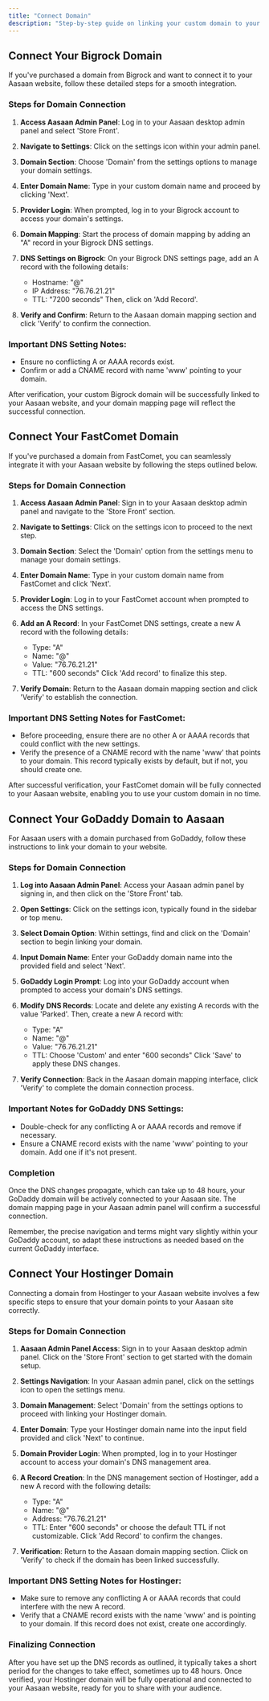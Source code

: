 ```yaml
---
title: "Connect Domain"
description: "Step-by-step guide on linking your custom domain to your Aasaan website."
---
```


## Connect Your Bigrock Domain

If you've purchased a domain from Bigrock and want to connect it to your Aasaan website, follow these detailed steps for a smooth integration.

### Steps for Domain Connection

1. **Access Aasaan Admin Panel**:
   Log in to your Aasaan desktop admin panel and select 'Store Front'.

2. **Navigate to Settings**:
   Click on the settings icon within your admin panel.

3. **Domain Section**:
   Choose 'Domain' from the settings options to manage your domain settings.

4. **Enter Domain Name**:
   Type in your custom domain name and proceed by clicking 'Next'.

5. **Provider Login**:
   When prompted, log in to your Bigrock account to access your domain's settings.

6. **Domain Mapping**:
   Start the process of domain mapping by adding an "A" record in your Bigrock DNS settings.

7. **DNS Settings on Bigrock**:
   On your Bigrock DNS settings page, add an A record with the following details:
   - Hostname: "@"
   - IP Address: "76.76.21.21"
   - TTL: "7200 seconds"
   Then, click on 'Add Record'.

8. **Verify and Confirm**:
   Return to the Aasaan domain mapping section and click 'Verify' to confirm the connection.

### Important DNS Setting Notes:

- Ensure no conflicting A or AAAA records exist.
- Confirm or add a CNAME record with name 'www' pointing to your domain.

After verification, your custom Bigrock domain will be successfully linked to your Aasaan website, and your domain mapping page will reflect the successful connection.



## Connect Your FastComet Domain

If you've purchased a domain from FastComet, you can seamlessly integrate it with your Aasaan website by following the steps outlined below.

### Steps for Domain Connection

1. **Access Aasaan Admin Panel**:
   Sign in to your Aasaan desktop admin panel and navigate to the 'Store Front' section.

2. **Navigate to Settings**:
   Click on the settings icon to proceed to the next step.

3. **Domain Section**:
   Select the 'Domain' option from the settings menu to manage your domain settings.

4. **Enter Domain Name**:
   Type in your custom domain name from FastComet and click 'Next'.

5. **Provider Login**:
   Log in to your FastComet account when prompted to access the DNS settings.

6. **Add an A Record**:
   In your FastComet DNS settings, create a new A record with the following details:
   - Type: "A"
   - Name: "@"
   - Value: "76.76.21.21"
   - TTL: "600 seconds"
   Click 'Add record' to finalize this step.

7. **Verify Domain**:
   Return to the Aasaan domain mapping section and click 'Verify' to establish the connection.

### Important DNS Setting Notes for FastComet:

- Before proceeding, ensure there are no other A or AAAA records that could conflict with the new settings.
- Verify the presence of a CNAME record with the name 'www' that points to your domain. This record typically exists by default, but if not, you should create one.

After successful verification, your FastComet domain will be fully connected to your Aasaan website, enabling you to use your custom domain in no time.



## Connect Your GoDaddy Domain to Aasaan

For Aasaan users with a domain purchased from GoDaddy, follow these instructions to link your domain to your website.

### Steps for Domain Connection

1. **Log into Aasaan Admin Panel**:
   Access your Aasaan admin panel by signing in, and then click on the 'Store Front' tab.

2. **Open Settings**:
   Click on the settings icon, typically found in the sidebar or top menu.

3. **Select Domain Option**:
   Within settings, find and click on the 'Domain' section to begin linking your domain.

4. **Input Domain Name**:
   Enter your GoDaddy domain name into the provided field and select 'Next'.

5. **GoDaddy Login Prompt**:
   Log into your GoDaddy account when prompted to access your domain's DNS settings.

6. **Modify DNS Records**:
   Locate and delete any existing A records with the value 'Parked'. Then, create a new A record with:
   - Type: "A"
   - Name: "@"
   - Value: "76.76.21.21"
   - TTL: Choose 'Custom' and enter "600 seconds"
   Click 'Save' to apply these DNS changes.

7. **Verify Connection**:
   Back in the Aasaan domain mapping interface, click 'Verify' to complete the domain connection process.

### Important Notes for GoDaddy DNS Settings:

- Double-check for any conflicting A or AAAA records and remove if necessary.
- Ensure a CNAME record exists with the name 'www' pointing to your domain. Add one if it's not present.

### Completion

Once the DNS changes propagate, which can take up to 48 hours, your GoDaddy domain will be actively connected to your Aasaan site. The domain mapping page in your Aasaan admin panel will confirm a successful connection.

Remember, the precise navigation and terms might vary slightly within your GoDaddy account, so adapt these instructions as needed based on the current GoDaddy interface.


## Connect Your Hostinger Domain

Connecting a domain from Hostinger to your Aasaan website involves a few specific steps to ensure that your domain points to your Aasaan site correctly.

### Steps for Domain Connection

1. **Aasaan Admin Panel Access**:
   Sign in to your Aasaan desktop admin panel. Click on the 'Store Front' section to get started with the domain setup.

2. **Settings Navigation**:
   In your Aasaan admin panel, click on the settings icon to open the settings menu.

3. **Domain Management**:
   Select 'Domain' from the settings options to proceed with linking your Hostinger domain.

4. **Enter Domain**:
   Type your Hostinger domain name into the input field provided and click 'Next' to continue.

5. **Domain Provider Login**:
   When prompted, log in to your Hostinger account to access your domain's DNS management area.

6. **A Record Creation**:
   In the DNS management section of Hostinger, add a new A record with the following details:
   - Type: "A"
   - Name: "@"
   - Address: "76.76.21.21"
   - TTL: Enter "600 seconds" or choose the default TTL if not customizable.
   Click 'Add Record' to confirm the changes.

7. **Verification**:
   Return to the Aasaan domain mapping section. Click on 'Verify' to check if the domain has been linked successfully.

### Important DNS Setting Notes for Hostinger:

- Make sure to remove any conflicting A or AAAA records that could interfere with the new A record.
- Verify that a CNAME record exists with the name 'www' and is pointing to your domain. If this record does not exist, create one accordingly.

### Finalizing Connection

After you have set up the DNS records as outlined, it typically takes a short period for the changes to take effect, sometimes up to 48 hours. Once verified, your Hostinger domain will be fully operational and connected to your Aasaan website, ready for you to share with your audience.